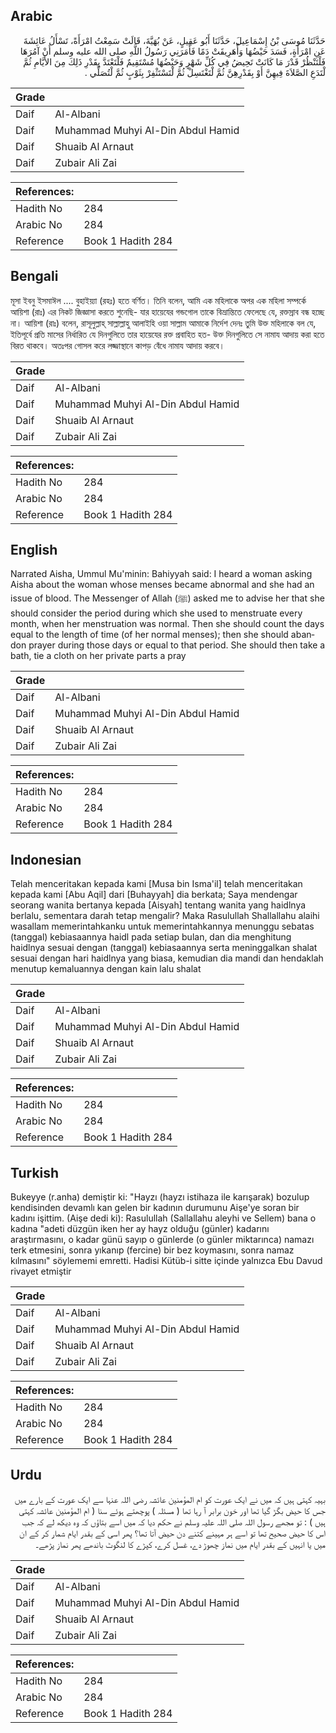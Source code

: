 ## Arabic


<div dir="rtl" lang="ar" style={{fontSize:'larger',backgroundColor:'#f8f9fa',padding:20}}>
حَدَّثَنَا مُوسَى بْنُ إِسْمَاعِيلَ، حَدَّثَنَا أَبُو عَقِيلٍ، عَنْ بُهَيَّةَ، قَالَتْ سَمِعْتُ امْرَأَةً، تَسْأَلُ عَائِشَةَ عَنِ امْرَأَةٍ، فَسَدَ حَيْضُهَا وَأُهَرِيقَتْ دَمًا فَأَمَرَنِي رَسُولُ اللَّهِ صلى الله عليه وسلم أَنْ آمُرَهَا فَلْتَنْظُرْ قَدْرَ مَا كَانَتْ تَحِيضُ فِي كُلِّ شَهْرٍ وَحَيْضُهَا مُسْتَقِيمٌ فَلْتَعْتَدَّ بِقَدْرِ ذَلِكَ مِنَ الأَيَّامِ ثُمَّ لْتَدَعِ الصَّلاَةَ فِيهِنَّ أَوْ بِقَدْرِهِنَّ ثُمَّ لْتَغْتَسِلْ ثُمَّ لْتَسْتَثْفِرْ بِثَوْبٍ ثُمَّ لْتُصَلِّي ‏.‏
</div>
<div style={{backgroundColor:'#f8f9fa',padding:20, marginBottom: 10}}><table> <thead> <tr> <th>Grade</th> <th></th> </tr> </thead> <tbody> <tr><td>Daif</td><td>Al-Albani</td></tr><tr><td>Daif</td><td>Muhammad Muhyi Al-Din Abdul Hamid</td></tr><tr><td>Daif</td><td>Shuaib Al Arnaut</td></tr><tr><td>Daif</td><td>Zubair Ali Zai</td></tr></tbody></table><table> <thead> <tr> <th>References:</th> <th></th> </tr> </thead> <tbody><tr><td>Hadith No</td><td>284</td></tr><tr><td>Arabic No</td><td>284</td></tr><tr><td>Reference</td><td>Book 1 Hadith 284</td></tr></tbody></table></div>

## Bengali


<div dir="ltr" lang="bn" style={{fontSize:'larger',backgroundColor:'#f8f9fa',padding:20}}>
মূসা ইবনু ইসমাঈল .... বুহাইয়্যা (রহঃ) হতে বর্ণিত। তিনি বলেন, আমি এক মহিলাকে অপর এক মহিলা সম্পর্কে আয়িশা (রাঃ) এর নিকট জিজ্ঞাসা করতে শুনেছি- যার হায়েযের গন্ডগোল তাকে বিভ্রান্তিতে ফেলেছে যে, রক্তস্রাব বন্ধ হচ্ছে না। আয়িশা (রাঃ) বলেন, রাসূলুল্লাহ্ সাল্লাল্লাহু আলাইহি ওয়া সাল্লাম আমাকে নির্দেশ দেনঃ তুমি উক্ত মহিলাকে বল যে, ইতিপূর্বে প্রতি মাসের নির্ধারিত যে দিনগুলিতে তার হায়েযের রক্ত প্রবাহিত হত- উক্ত দিনগুলিতে সে নামায আদায় করা হতে বিরত থাকবে। অতঃপর গোসল করে লজ্জাস্থানে কাপড় বেঁধে নামায আদায় করবে।
</div>
<div style={{backgroundColor:'#f8f9fa',padding:20, marginBottom: 10}}><table> <thead> <tr> <th>Grade</th> <th></th> </tr> </thead> <tbody> <tr><td>Daif</td><td>Al-Albani</td></tr><tr><td>Daif</td><td>Muhammad Muhyi Al-Din Abdul Hamid</td></tr><tr><td>Daif</td><td>Shuaib Al Arnaut</td></tr><tr><td>Daif</td><td>Zubair Ali Zai</td></tr></tbody></table><table> <thead> <tr> <th>References:</th> <th></th> </tr> </thead> <tbody><tr><td>Hadith No</td><td>284</td></tr><tr><td>Arabic No</td><td>284</td></tr><tr><td>Reference</td><td>Book 1 Hadith 284</td></tr></tbody></table></div>

## English


<div dir="ltr" lang="en" style={{fontSize:'larger',backgroundColor:'#f8f9fa',padding:20}}>
Narrated Aisha, Ummul Mu'minin: Bahiyyah said: I heard a woman asking Aisha about the woman whose menses became abnormal and she had an issue of blood. The Messenger of Allah (ﷺ) asked me to advise her that she should consider the period during which she used to menstruate every month, when her menstruation was normal. Then she should count the days equal to the length of time (of her normal menses); then she should abandon prayer during those days or equal to that period. She should then take a bath, tie a cloth on her private parts a pray
</div>
<div style={{backgroundColor:'#f8f9fa',padding:20, marginBottom: 10}}><table> <thead> <tr> <th>Grade</th> <th></th> </tr> </thead> <tbody> <tr><td>Daif</td><td>Al-Albani</td></tr><tr><td>Daif</td><td>Muhammad Muhyi Al-Din Abdul Hamid</td></tr><tr><td>Daif</td><td>Shuaib Al Arnaut</td></tr><tr><td>Daif</td><td>Zubair Ali Zai</td></tr></tbody></table><table> <thead> <tr> <th>References:</th> <th></th> </tr> </thead> <tbody><tr><td>Hadith No</td><td>284</td></tr><tr><td>Arabic No</td><td>284</td></tr><tr><td>Reference</td><td>Book 1 Hadith 284</td></tr></tbody></table></div>

## Indonesian


<div dir="ltr" lang="id" style={{fontSize:'larger',backgroundColor:'#f8f9fa',padding:20}}>
Telah menceritakan kepada kami [Musa bin Isma'il] telah menceritakan kepada kami [Abu Aqil] dari [Buhayyah] dia berkata; Saya mendengar seorang wanita bertanya kepada [Aisyah] tentang wanita yang haidlnya berlalu, sementara darah tetap mengalir? Maka Rasulullah Shallallahu alaihi wasallam memerintahkanku untuk memerintahkannya menunggu sebatas (tanggal) kebiasaannya haidl pada setiap bulan, dan dia menghitung haidlnya sesuai dengan (tanggal) kebiasaannya serta meninggalkan shalat sesuai dengan hari haidlnya yang biasa, kemudian dia mandi dan hendaklah menutup kemaluannya dengan kain lalu shalat
</div>
<div style={{backgroundColor:'#f8f9fa',padding:20, marginBottom: 10}}><table> <thead> <tr> <th>Grade</th> <th></th> </tr> </thead> <tbody> <tr><td>Daif</td><td>Al-Albani</td></tr><tr><td>Daif</td><td>Muhammad Muhyi Al-Din Abdul Hamid</td></tr><tr><td>Daif</td><td>Shuaib Al Arnaut</td></tr><tr><td>Daif</td><td>Zubair Ali Zai</td></tr></tbody></table><table> <thead> <tr> <th>References:</th> <th></th> </tr> </thead> <tbody><tr><td>Hadith No</td><td>284</td></tr><tr><td>Arabic No</td><td>284</td></tr><tr><td>Reference</td><td>Book 1 Hadith 284</td></tr></tbody></table></div>

## Turkish


<div dir="ltr" lang="tr" style={{fontSize:'larger',backgroundColor:'#f8f9fa',padding:20}}>
Bukeyye (r.anha) demiştir ki: "Hayzı (hayzı istihaza ile karışarak) bozulup kendisinden devamlı kan gelen bir kadının durumunu Aişe'ye soran bir kadını işittim. (Aişe dedi ki): Rasulullah (Sallallahu aleyhi ve Sellem) bana o kadına "adeti düzgün iken her ay hayz olduğu (günler) kadarını araştırmasını, o kadar günü sayıp o günlerde (o günler miktarınca) namazı terk etmesini, sonra yıkanıp (fercine) bir bez koymasını, sonra namaz kılmasını" söylememi emretti. Hadisi Kütüb-i sitte içinde yalnızca Ebu Davud rivayet etmiştir
</div>
<div style={{backgroundColor:'#f8f9fa',padding:20, marginBottom: 10}}><table> <thead> <tr> <th>Grade</th> <th></th> </tr> </thead> <tbody> <tr><td>Daif</td><td>Al-Albani</td></tr><tr><td>Daif</td><td>Muhammad Muhyi Al-Din Abdul Hamid</td></tr><tr><td>Daif</td><td>Shuaib Al Arnaut</td></tr><tr><td>Daif</td><td>Zubair Ali Zai</td></tr></tbody></table><table> <thead> <tr> <th>References:</th> <th></th> </tr> </thead> <tbody><tr><td>Hadith No</td><td>284</td></tr><tr><td>Arabic No</td><td>284</td></tr><tr><td>Reference</td><td>Book 1 Hadith 284</td></tr></tbody></table></div>

## Urdu


<div dir="rtl" lang="ur" style={{fontSize:'larger',backgroundColor:'#f8f9fa',padding:20}}>
بہیہ کہتی ہیں کہ میں نے ایک عورت کو ام المؤمنین عائشہ رضی اللہ عنہا سے ایک عورت کے بارے میں جس کا حیض بگڑ گیا تھا اور خون برابر آ رہا تھا ( مسئلہ ) پوچھتے ہوئے سنا ( ام المؤمنین عائشہ کہتی ہیں ) : تو مجھے رسول اللہ صلی اللہ علیہ وسلم نے حکم دیا کہ میں اسے بتاؤں کہ وہ دیکھ لے کہ جب اس کا حیض صحیح تھا تو اسے ہر مہینے کتنے دن حیض آتا تھا؟ پھر اسی کے بقدر ایام شمار کر کے ان میں یا انہیں کے بقدر ایام میں نماز چھوڑ دے، غسل کرے، کپڑے کا لنگوٹ باندھے پھر نماز پڑھے۔
</div>
<div style={{backgroundColor:'#f8f9fa',padding:20, marginBottom: 10}}><table> <thead> <tr> <th>Grade</th> <th></th> </tr> </thead> <tbody> <tr><td>Daif</td><td>Al-Albani</td></tr><tr><td>Daif</td><td>Muhammad Muhyi Al-Din Abdul Hamid</td></tr><tr><td>Daif</td><td>Shuaib Al Arnaut</td></tr><tr><td>Daif</td><td>Zubair Ali Zai</td></tr></tbody></table><table> <thead> <tr> <th>References:</th> <th></th> </tr> </thead> <tbody><tr><td>Hadith No</td><td>284</td></tr><tr><td>Arabic No</td><td>284</td></tr><tr><td>Reference</td><td>Book 1 Hadith 284</td></tr></tbody></table></div>
